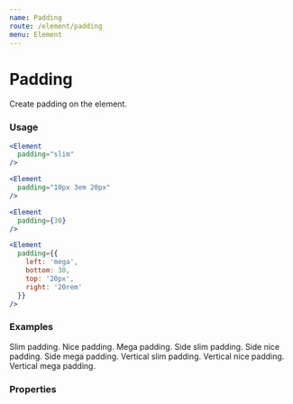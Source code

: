 ```yaml
---
name: Padding
route: /element/padding
menu: Element
---
```



# Padding

Create padding on the element.

### Usage

```jsx
<Element
  padding="slim"
/>
```

```jsx
<Element
  padding="10px 3em 20px"
/>
```

```jsx
<Element
  padding={30}
/>
```

```jsx
<Element
  padding={{
    left: 'mega',
    bottom: 30,
    top: '20px',
    right: '20rem'
  }}
/>
```

### Examples

<Playground>
  <Element
    padding="slim"
    colors="dark"
    margin={{ right: 'nice' }}
  >
    Slim padding.
  </Element>
  <Element
    padding="nice"
    colors="dark"
    margin={{ right: 'nice' }}
  >
    Nice padding.
  </Element>
  <Element
    padding="mega"
    colors="dark"
    margin={{ right: 'nice' }}
  >
    Mega padding.
  </Element>
</Playground>

<Playground>
  <Element
    colors="dark"
    padding={{ left: 'slim', right: 'slim' }}
    margin={{ right: 'nice' }}
  >
    Side slim padding.
  </Element>
  <Element
    colors="dark"
    padding={{ left: 'nice', right: 'nice' }}
    margin={{ right: 'nice' }}
  >
    Side nice padding.
  </Element>
  <Element
    colors="dark"
    padding={{ left: 'mega', right: 'mega' }}
    margin={{ right: 'nice' }}
  >
    Side mega padding.
  </Element>
</Playground>

<Playground>
  <Element
    colors="dark"
    padding={{ top: 'slim', bottom: 'slim' }}
    margin={{ right: 'nice' }}
  >
    Vertical slim padding.
  </Element>
  <Element
    colors="dark"
    padding={{ top: 'nice', bottom: 'nice' }}
    margin={{ right: 'nice' }}
  >
    Vertical nice padding.
  </Element>
  <Element
    colors="dark"
    padding={{ top: 'mega', bottom: 'mega' }}
    margin={{ right: 'nice' }}
  >
    Vertical mega padding.
  </Element>
</Playground>

### Properties

<PropsTable of={Element} />